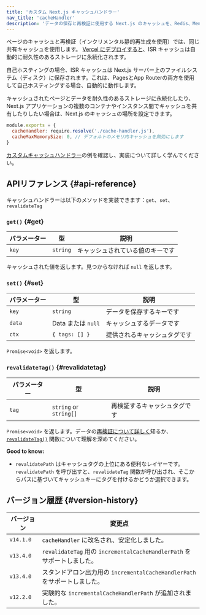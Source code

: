 ```yaml
---
title: 'カスタム Next.js キャッシュハンドラー'
nav_title: 'cacheHandler'
description: 'データの保存と再検証に使用する Next.js のキャッシュを、Redis、Memcached、その他の外部サービスに設定できます。'
---
```


ページのキャッシュと再検証（インクリメンタル静的再生成を使用）では、同じ共有キャッシュを使用します。 [Vercel にデプロイすると](https://vercel.com/docs/incremental-static-regeneration?utm_source=next-site&utm_medium=docs&utm_campaign=next-website)、ISR キャッシュは自動的に耐久性のあるストレージに永続化されます。

自己ホスティングの場合、ISR キャッシュは Next.js サーバー上のファイルシステム（ディスク）に保存されます。これは、PagesとApp Routerの両方を使用して自己ホスティングする場合、自動的に動作します。

キャッシュされたページとデータを耐久性のあるストレージに永続化したり、Next.js アプリケーションの複数のコンテナやインスタンス間でキャッシュを共有したりしたい場合は、Next.js のキャッシュの場所を設定できます。

```js title="next.config.js"
module.exports = {
  cacheHandler: require.resolve('./cache-handler.js'),
  cacheMaxMemorySize: 0, // デフォルトのメモリ内キャッシュを無効にします
}
```

[カスタムキャッシュハンドラー](/docs/app/building-your-application/deploying#configuring-caching)の例を確認し、実装について詳しく学んでください。

## APIリファレンス {#api-reference}

キャッシュハンドラーは以下のメソッドを実装できます：`get`、`set`、`revalidateTag`

### `get()` {#get}

| パラメーター | 型       | 説明                             |
| ------------ | -------- | -------------------------------- |
| `key`        | `string` | キャッシュされている値のキーです |

キャッシュされた値を返します。見つからなければ `null` を返します。

### `set()` {#set}

| パラメーター | 型                 | 説明                         |
| ------------ | ------------------ | ---------------------------- |
| `key`        | `string`           | データを保存するキーです     |
| `data`       | Data または `null` | キャッシュするデータです     |
| `ctx`        | `{ tags: [] }`     | 提供されるキャッシュタグです |

`Promise<void>` を返します。

### `revalidateTag()` {#revalidatetag}

| パラメーター | 型                     | 説明                         |
| ------------ | ---------------------- | ---------------------------- |
| `tag`        | `string` or `string[]` | 再検証するキャッシュタグです |

`Promise<void>` を返します。データの[再検証について詳しく](/docs/app/building-your-application/data-fetching/incremental-static-regeneration)知るか、[`revalidateTag()`](/docs/app/api-reference/functions/revalidateTag) 関数について理解を深めてください。

**Good to know:**

- `revalidatePath` はキャッシュタグの上位にある便利なレイヤーです。`revalidatePath` を呼び出すと、`revalidateTag` 関数が呼び出され、そこからパスに基づいてキャッシュキーにタグを付けるかどうか選択できます。

## バージョン履歴 {#version-history}

| バージョン | 変更点                                                                    |
| ---------- | ------------------------------------------------------------------------- |
| `v14.1.0`  | `cacheHandler` に改名され、安定化しました。                               |
| `v13.4.0`  | `revalidateTag` 用の `incrementalCacheHandlerPath` をサポートしました。   |
| `v13.4.0`  | スタンドアロン出力用の `incrementalCacheHandlerPath` をサポートしました。 |
| `v12.2.0`  | 実験的な `incrementalCacheHandlerPath` が追加されました。                 |
